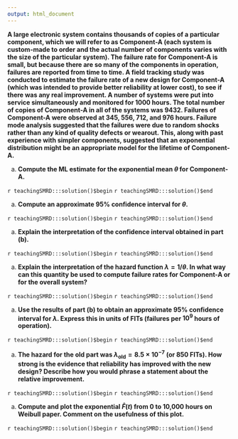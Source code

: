 ```yaml
---
output: html_document
---
```


__A large electronic system contains thousands of copies of a particular component, which we will refer to as Component-A (each system is custom-made to order and the actual number of components varies with the size of the particular system). The failure rate for Component-A is small, but because there are so many of the components in operation, failures are reported from time to time. A field tracking study was conducted to estimate the failure rate of a new design for Component-A (which was intended to provide better reliability at lower cost), to see if there was any real improvement. A number of systems were put into service simultaneously and monitored for 1000 hours. The total number of copies of Component-A in all of the systems was 9432. Failures of Component-A were observed at 345, 556, 712, and 976 hours. Failure mode analysis suggested that the failures were due to random shocks rather than any kind of quality defects or wearout. This, along with past experience with simpler components, suggested that an exponential distribution might be an appropriate model for the lifetime of Component-A.__

a. __Compute the ML estimate for the exponential mean $\theta$ for Component-A.__

`r teachingSMRD:::solution()$begin`
`r teachingSMRD:::solution()$end`

a. __Compute an approximate $95\%$ confidence interval for $\theta$.__

`r teachingSMRD:::solution()$begin`
`r teachingSMRD:::solution()$end`

a. __Explain the interpretation of the confidence interval obtained in part (b).__

`r teachingSMRD:::solution()$begin`
`r teachingSMRD:::solution()$end`

a. __Explain the interpretation of the hazard function $\lambda=1/\theta$. In what way can this quantity be used to compute failure rates for Component-A or for the overall system?__

`r teachingSMRD:::solution()$begin`
`r teachingSMRD:::solution()$end`

a. __Use the results of part (b) to obtain an approximate $95\%$ confidence interval for $\lambda$. Express this in units of FITs (failures per $10^{9}$ hours of operation).__

`r teachingSMRD:::solution()$begin`
`r teachingSMRD:::solution()$end`

a. __The hazard for the old part was $\lambda_{\mbox{old}}=8.5 \times 10^{-7}$ (or 850 FITs). How strong is the evidence that reliability has improved with the new design? Describe how you would phrase a statement about the relative improvement.__

`r teachingSMRD:::solution()$begin`
`r teachingSMRD:::solution()$end`

a. __Compute and plot the exponential $\hat{F}(t)$ from 0 to 10,000 hours on Weibull paper. Comment on the usefulness of this plot.__

`r teachingSMRD:::solution()$begin`
`r teachingSMRD:::solution()$end`
